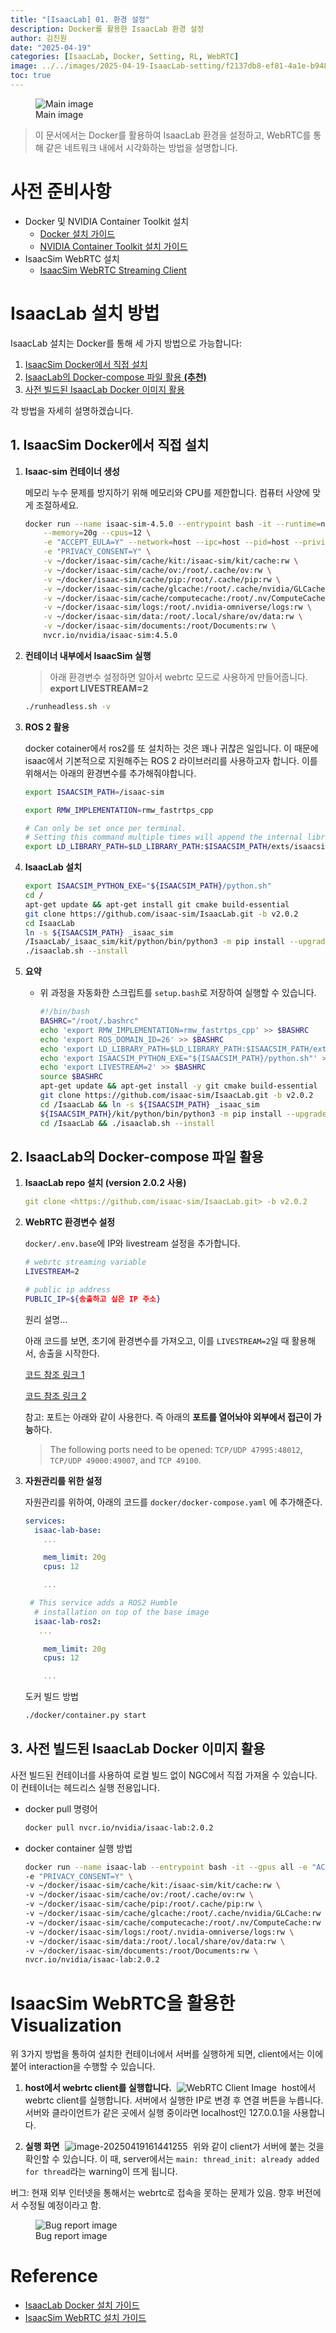 ```yaml
---
title: "[IsaacLab] 01. 환경 설정"
description: Docker를 활용한 IsaacLab 환경 설정
author: 김진원
date: "2025-04-19"
categories: [IsaacLab, Docker, Setting, RL, WebRTC]
image: ../../images/2025-04-19-IsaacLab-setting/f2137db8-ef81-4a1e-b948-019c4b6040d8.jpeg
toc: true
---
```


![Main image](../../images/2025-04-19-IsaacLab-setting/f2137db8-ef81-4a1e-b948-019c4b6040d8.jpeg)

> 이 문서에서는 Docker를 활용하여 IsaacLab 환경을 설정하고, WebRTC를 통해 같은 네트워크 내에서 시각화하는 방법을 설명합니다.

# 사전 준비사항

- Docker 및 NVIDIA Container Toolkit 설치
  - [Docker 설치 가이드](https://docs.docker.com/engine/install/ubuntu/)
  - [NVIDIA Container Toolkit 설치 가이드](https://docs.nvidia.com/datacenter/cloud-native/container-toolkit/install-guide.html)
- IsaacSim WebRTC 설치
  - [IsaacSim WebRTC Streaming Client](https://docs.isaacsim.omniverse.nvidia.com/4.5.0/installation/download.html#latest-release)

# IsaacLab 설치 방법

IsaacLab 설치는 Docker를 통해 세 가지 방법으로 가능합니다:

1. [IsaacSim Docker에서 직접 설치](#1-isaacsim-docker에서-직접-설치)
2. [IsaacLab의 Docker-compose 파일 활용 **(추천)**](#2-isaaclab의-docker-compose-파일-활용)
3. [사전 빌드된 IsaacLab Docker 이미지 활용](#3-사전-빌드된-isaaclab-docker-이미지-활용)

각 방법을 자세히 설명하겠습니다.

## 1. IsaacSim Docker에서 직접 설치

1. **Isaac-sim 컨테이너 생성**

   메모리 누수 문제를 방지하기 위해 메모리와 CPU를 제한합니다. 컴퓨터 사양에 맞게 조절하세요.

    ```bash
    docker run --name isaac-sim-4.5.0 --entrypoint bash -it --runtime=nvidia --gpus all \
        --memory=20g --cpus=12 \
        -e "ACCEPT_EULA=Y" --network=host --ipc=host --pid=host --privileged -e DISPLAY=$DISPLAY  \
        -e "PRIVACY_CONSENT=Y" \
        -v ~/docker/isaac-sim/cache/kit:/isaac-sim/kit/cache:rw \
        -v ~/docker/isaac-sim/cache/ov:/root/.cache/ov:rw \
        -v ~/docker/isaac-sim/cache/pip:/root/.cache/pip:rw \
        -v ~/docker/isaac-sim/cache/glcache:/root/.cache/nvidia/GLCache:rw \
        -v ~/docker/isaac-sim/cache/computecache:/root/.nv/ComputeCache:rw \
        -v ~/docker/isaac-sim/logs:/root/.nvidia-omniverse/logs:rw \
        -v ~/docker/isaac-sim/data:/root/.local/share/ov/data:rw \
        -v ~/docker/isaac-sim/documents:/root/Documents:rw \
        nvcr.io/nvidia/isaac-sim:4.5.0
    ```

2. **컨테이너 내부에서 IsaacSim 실행**

   > 아래 환경변수 설정하면 알아서 webrtc 모드로 사용하게 만들어줍니다.
   > **export LIVESTREAM=2**

   ```bash
   ./runheadless.sh -v
   ```

3. **ROS 2 활용**

   docker cotainer에서 ros2를 또 설치하는 것은 꽤나 귀찮은 일입니다. 이 때문에 isaac에서 기본적으로 지원해주는 ROS 2 라이브러리를 사용하고자 합니다. 이를 위해서는 아래의 환경변수를 추가해줘야합니다.

   ```bash
   export ISAACSIM_PATH=/isaac-sim
   
   export RMW_IMPLEMENTATION=rmw_fastrtps_cpp
   
   # Can only be set once per terminal.
   # Setting this command multiple times will append the internal library path again potentially leading to conflicts
   export LD_LIBRARY_PATH=$LD_LIBRARY_PATH:$ISAACSIM_PATH/exts/isaacsim.ros2.bridge/humble/lib
   ```

4. **IsaacLab 설치**

   ```bash
   export ISAACSIM_PYTHON_EXE="${ISAACSIM_PATH}/python.sh"
   cd /
   apt-get update && apt-get install git cmake build-essential
   git clone https://github.com/isaac-sim/IsaacLab.git -b v2.0.2
   cd IsaacLab
   ln -s ${ISAACSIM_PATH} _isaac_sim
   /IsaacLab/_isaac_sim/kit/python/bin/python3 -m pip install --upgrade pip
   ./isaaclab.sh --install
   ```

5. **요약**
   - 위 과정을 자동화한 스크립트를 `setup.bash`로 저장하여 실행할 수 있습니다.

        ```bash
        #!/bin/bash
        BASHRC="/root/.bashrc"
        echo 'export RMW_IMPLEMENTATION=rmw_fastrtps_cpp' >> $BASHRC
        echo 'export ROS_DOMAIN_ID=26' >> $BASHRC
        echo 'export LD_LIBRARY_PATH=$LD_LIBRARY_PATH:$ISAACSIM_PATH/exts/isaacsim.ros2.bridge/humble/lib' >> $BASHRC
        echo 'export ISAACSIM_PYTHON_EXE="${ISAACSIM_PATH}/python.sh"' >> $BASHRC
        echo 'export LIVESTREAM=2' >> $BASHRC
        source $BASHRC
        apt-get update && apt-get install -y git cmake build-essential
        git clone https://github.com/isaac-sim/IsaacLab.git -b v2.0.2
        cd /IsaacLab && ln -s ${ISAACSIM_PATH} _isaac_sim
        ${ISAACSIM_PATH}/kit/python/bin/python3 -m pip install --upgrade pip
        cd /IsaacLab && ./isaaclab.sh --install
        ```

## 2. IsaacLab의 Docker-compose 파일 활용

1. **IsaacLab repo 설치 (version 2.0.2 사용)**

   ```yaml
   git clone <https://github.com/isaac-sim/IsaacLab.git> -b v2.0.2
   ```

2. **WebRTC 환경변수 설정**

   `docker/.env.base`에 IP와 livestream 설정을 추가합니다.

   ```bash
   # webrtc streaming variable
   LIVESTREAM=2
   
   # public ip address
   PUBLIC_IP=${송출하고 싶은 IP 주소}
   ```

   원리 설명…

   아래 코드를 보면, 초기에 환경변수를 가져오고, 이를 `LIVESTREAM=2`일 때 활용해서, 송출을 시작한다.

   [코드 참조 링크 1](https://github.com/isaac-sim/IsaacLab/blob/b5fa0eb031a2413c182eeb54fa3a9295e8fd867c/source/isaaclab/isaaclab/app/app_launcher.py#L578)

   [코드 참조 링크 2](https://github.com/isaac-sim/IsaacLab/blob/b5fa0eb031a2413c182eeb54fa3a9295e8fd867c/source/isaaclab/isaaclab/app/app_launcher.py#L598)

   참고: 포트는 아래와 같이 사용한다. 즉 아래의 **포트를 열어놔야 외부에서 접근이 가능**하다.

   > The following ports need to be opened: `TCP/UDP 47995:48012`, `TCP/UDP 49000:49007`, and `TCP 49100`.


3. **자원관리를 위한 설정**

   자원관리를 위하여, 아래의 코드를 `docker/docker-compose.yaml`  에 추가해준다.

   ```yaml
   services:
     isaac-lab-base:    
       ...
       
       mem_limit: 20g
       cpus: 12
       
       ...
       
   	# This service adds a ROS2 Humble
     # installation on top of the base image
     isaac-lab-ros2:
   	  ...
     
       mem_limit: 20g
       cpus: 12
       
       ...
   ```

   도커 빌드 방법

    ```bash
    ./docker/container.py start
    ```

## 3. 사전 빌드된 IsaacLab Docker 이미지 활용

사전 빌드된 컨테이너를 사용하여 로컬 빌드 없이 NGC에서 직접 가져올 수 있습니다. 이 컨테이너는 헤드리스 실행 전용입니다.

- docker pull 명령어

    ```bash
    docker pull nvcr.io/nvidia/isaac-lab:2.0.2
    ```

- docker container 실행 방법

    ```bash
    docker run --name isaac-lab --entrypoint bash -it --gpus all -e "ACCEPT_EULA=Y" --rm --network=host \
    -e "PRIVACY_CONSENT=Y" \
    -v ~/docker/isaac-sim/cache/kit:/isaac-sim/kit/cache:rw \
    -v ~/docker/isaac-sim/cache/ov:/root/.cache/ov:rw \
    -v ~/docker/isaac-sim/cache/pip:/root/.cache/pip:rw \
    -v ~/docker/isaac-sim/cache/glcache:/root/.cache/nvidia/GLCache:rw \
    -v ~/docker/isaac-sim/cache/computecache:/root/.nv/ComputeCache:rw \
    -v ~/docker/isaac-sim/logs:/root/.nvidia-omniverse/logs:rw \
    -v ~/docker/isaac-sim/data:/root/.local/share/ov/data:rw \
    -v ~/docker/isaac-sim/documents:/root/Documents:rw \
    nvcr.io/nvidia/isaac-lab:2.0.2
    ```


# IsaacSim WebRTC을 활용한 Visualization

위 3가지 방법을 통하여 설치한 컨테이너에서 서버를 실행하게 되면, client에서는 이에 붙어 interaction을 수행할 수 있습니다.



1. **host에서 webrtc client를 실행합니다.**
​	![WebRTC Client Image](../../images/2025-04-19-IsaacLab-setting/image-20250419144440818.png)
​	host에서 webrtc client를 실행합니다. 서버에서 실행한 IP로 변경 후 연결 버튼을 누릅니다. 서버와 클라이언트가 같은 곳에서 실행 중이라면 localhost인 127.0.0.1을 사용합니다.


2. **실행 화면**
​	![image-20250419161441255](../../images/2025-04-19-IsaacLab-setting/image-20250419161441255.png)
​	위와 같이 client가 서버에 붙는 것을 확인할 수 있습니다. 이 때, server에서는 `main: thread_init: already added for thread`라는 warning이 뜨게 됩니다.



버그: 현재 외부 인터넷을 통해서는 webrtc로 접속을 못하는 문제가 있음. 향후 버전에서 수정될 예정이라고 함.

![Bug report image](../../images/2025-04-19-IsaacLab-setting/KakaoTalk_20250406_235845958.webp)




# Reference

- [IsaacLab Docker 설치 가이드](https://isaac-sim.github.io/IsaacLab/main/source/deployment/docker.html#docker-guide)
- [IsaacSim WebRTC 설치 가이드](https://docs.isaacsim.omniverse.nvidia.com/4.5.0/installation/download.html#isaac-sim-latest-release)